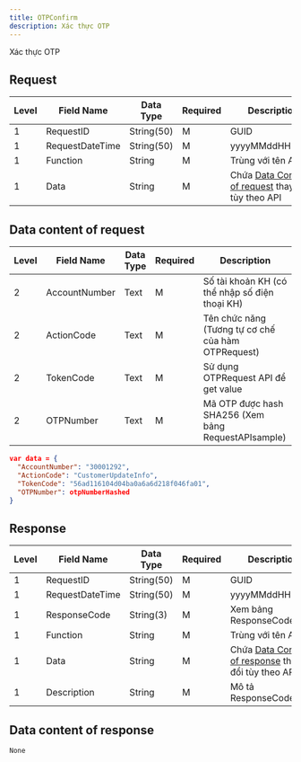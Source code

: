 ```yaml
---
title: OTPConfirm
description: Xác thực OTP
---
```


Xác thực OTP

## Request

| Level | Field Name      | Data Type  | Required | Description                                                                    |
| ----- | --------------- | ---------- | -------- | ------------------------------------------------------------------------------ |
| 1     | RequestID       | String(50) | M        | GUID                                                                           |
| 1     | RequestDateTime | String(50) | M        | yyyyMMddHHmmss                                                                 |
| 1     | Function        | String     | M        | Trùng với tên API                                                              |
| 1     | Data            | String     | M        | Chứa [Data Content of request](#data-content-of-request) thay đổi tùy theo API |

## Data content of request

| Level | Field Name    | Data Type | Required | Description                                         |
| ----- | ------------- | --------- | -------- | --------------------------------------------------- |
| 2     | AccountNumber | Text      | M        | Số tài khoản KH (có thể nhập số điện thoại KH)      |
| 2     | ActionCode    | Text      | M        | Tên chức năng (Tương tự cơ chế của hàm OTPRequest)  |
| 2     | TokenCode     | Text      | M        | Sử dụng OTPRequest API để get value                 |
| 2     | OTPNumber     | Text      | M        | Mã OTP được hash SHA256 (Xem bảng RequestAPIsample) |

```json
var data = {
  "AccountNumber": "30001292",
  "ActionCode": "CustomerUpdateInfo",
  "TokenCode": "56ad116104d04ba0a6a6d218f046fa01",
  "OTPNumber": otpNumberHashed
}

```

## Response

| Level | Field Name      | Data Type  | Required | Description                                                                      |
| ----- | --------------- | ---------- | -------- | -------------------------------------------------------------------------------- |
| 1     | RequestID       | String(50) | M        | GUID                                                                             |
| 1     | RequestDateTime | String(50) | M        | yyyyMMddHHmmss                                                                   |
| 1     | ResponseCode    | String(3)  | M        | Xem bảng ResponseCodeData                                                        |
| 1     | Function        | String     | M        | Trùng với tên API                                                                |
| 1     | Data            | String     | M        | Chứa [Data Content of response](#data-content-of-response) thay đổi tùy theo API |
| 1     | Description     | String     | M        | Mô tả ResponseCode                                                               |

## Data content of response

`None`
